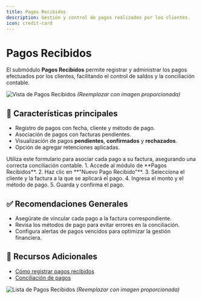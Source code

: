 ```yaml
---
title: Pagos Recibidos
description: Gestión y control de pagos realizados por los clientes.
icon: credit-card
---
```


# Pagos Recibidos

El submódulo **Pagos Recibidos** permite registrar y administrar los pagos efectuados por los clientes, facilitando el control de saldos y la conciliación contable.

![Vista de Pagos Recibidos](#) *(Reemplazar con imagen proporcionada)*

## 🚀 Características principales

- Registro de pagos con fecha, cliente y método de pago.
- Asociación de pagos con facturas pendientes.
- Visualización de pagos **pendientes**, **confirmados** y **rechazados**.
- Opción de agregar retenciones aplicadas.

<Card title="Registro de Pago">
  Utiliza este formulario para asociar cada pago a su factura, asegurando una correcta conciliación contable.
</Card>

<Steps>
  <Step title="Registrar un Pago Recibido">
    1. Accede al módulo de **Pagos Recibidos**.
    2. Haz clic en **"Nuevo Pago Recibido"**.
    3. Selecciona el cliente y la factura a la que se aplicará el pago.
    4. Ingresa el monto y el método de pago.
    5. Guarda y confirma el pago.
  </Step>
</Steps>

## ✅ Recomendaciones Generales

- Asegúrate de vincular cada pago a la factura correspondiente.
- Revisa los métodos de pago para evitar errores en la conciliación.
- Configura alertas de pagos vencidos para optimizar la gestión financiera.

## 📎 Recursos Adicionales

- [Cómo registrar pagos recibidos](https://ayuda.gestoru.com/facturacion/pagos-recibidos)
- [Conciliación de pagos](https://ayuda.gestoru.com/conciliacion/pagos)

![Lista de Pagos Recibidos](#) *(Reemplazar con imagen proporcionada)*
